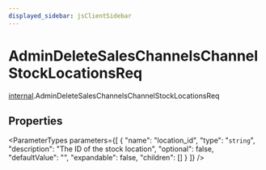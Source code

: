 ```yaml
---
displayed_sidebar: jsClientSidebar
---
```



# AdminDeleteSalesChannelsChannelStockLocationsReq

[internal](../../modules/internal.mdx).AdminDeleteSalesChannelsChannelStockLocationsReq

## Properties

<ParameterTypes parameters={[
  {
    "name": "location_id",
    "type": "`string`",
    "description": "The ID of the stock location",
    "optional": false,
    "defaultValue": "",
    "expandable": false,
    "children": []
  }
]} />

